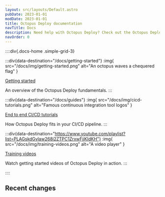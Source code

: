 ```yaml
---
layout: src/layouts/Default.astro
pubDate: 2023-01-01
modDate: 2023-01-01
title: Octopus Deploy documentation
navTitle: Docs
description: Need help with Octopus Deploy? Check out the Octopus Deploy comprehensive documentation covering everything from getting started to advanced issues and features.
navOrder: 0
---
```


::::div{.docs-home .simple-grid-3}

:::div{data-destination="/docs/getting-started"}
:img{ src="/docs/img/getting-started.png" alt="An octopus waves a chequered flag" }

[Getting started](/docs/getting-started)

An overview of the Octopus Deploy fundamentals.
:::

:::div{data-destination="/docs/guides"}
:img{ src="/docs/img/cicd-tutorials.png" alt="Famous continuous integration tool logos" }

[End to end CI/CD tutorials](/docs/guides)

How Octopus Deploy fits in your CI/CD pipeline.
:::

:::div{data-destination="https://www.youtube.com/playlist?list=PLAGskdGvlaw268i2ZTPC1ZrxwFjjKIdKH"}
:img{ src="/docs/img/training-videos.png" alt="A video player" }

[Training videos](https://www.youtube.com/playlist?list=PLAGskdGvlaw268i2ZTPC1ZrxwFjjKIdKH)

Watch getting started videos of Octopus Deploy in action.
:::

::::

## Recent changes

<RecentlyUpdated count="5" />